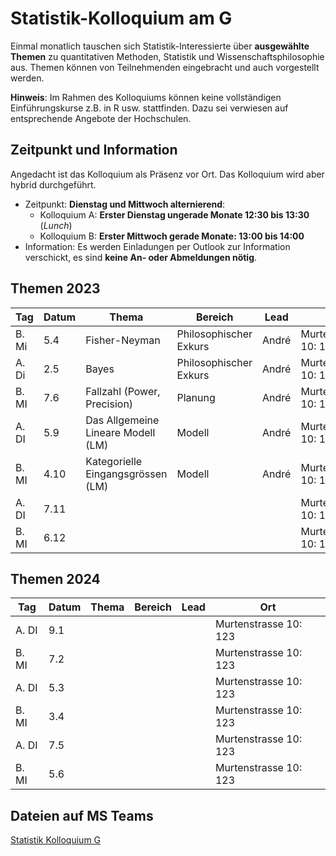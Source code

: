 # Statistik-Kolloquium am G


Einmal monatlich tauschen sich Statistik-Interessierte über **ausgewählte Themen** zu quantitativen Methoden, Statistik und Wissenschaftsphilosophie aus. Themen können von Teilnehmenden eingebracht und auch vorgestellt werden. <!-- Die Art der Vorstellung ist frei. (Info dann per mail an [andre.meichtry@bfh.ch](mailto:andre.meichtry@bfh.ch)).  -->

**Hinweis**: Im Rahmen des Kolloquiums können keine vollständigen Einführungskurse z.B. in R usw. stattfinden. Dazu sei verwiesen auf entsprechende Angebote der Hochschulen.





## Zeitpunkt und Information
Angedacht ist das Kolloquium als Präsenz vor Ort. Das Kolloquium wird aber hybrid durchgeführt. 


 * Zeitpunkt: **Dienstag und Mittwoch alternierend**:
   * Kolloquium A: **Erster Dienstag ungerade Monate 12:30 bis 13:30** (*Lunch*)
   * Kolloquium B: **Erster Mittwoch gerade Monate: 13:00 bis 14:00** 
 

* Information: Es werden Einladungen per Outlook zur Information verschickt, es sind **keine An- oder Abmeldungen nötig**. 


## Themen 2023


| Tag   | Datum | Thema                              | Bereich                | Lead  | Ort                   |
|-------|-------|------------------------------------|------------------------|-------|-----------------------|
| B. Mi | 5.4   | Fisher-Neyman                      | Philosophischer Exkurs | André | Murtenstrasse 10: 123 |
| A. Di | 2.5   | Bayes                              | Philosophischer Exkurs | André | Murtenstrasse 10: 123 |
| B. MI | 7.6   | Fallzahl (Power, Precision)        | Planung                | André | Murtenstrasse 10: 123 |
| A. DI | 5.9   | Das Allgemeine Lineare Modell (LM) | Modell                 | André | Murtenstrasse 10: 123 |
| B. MI | 4.10  | Kategorielle Eingangsgrössen (LM)  | Modell                 | André | Murtenstrasse 10: 123 |
| A. DI | 7.11  |                                    |                        |       | Murtenstrasse 10: 123 |
| B. MI | 6.12  |                                    |                        |       | Murtenstrasse 10: 123 |

## Themen 2024


| Tag   | Datum | Thema | Bereich | Lead | Ort |
|-------|-------|-------|---------|------|-----|
| A. DI | 9.1   |       |         |      |Murtenstrasse 10: 123     |
| B. MI | 7.2   |       |         |      |Murtenstrasse 10: 123     |
| A. DI | 5.3   |       |         |      |Murtenstrasse 10: 123     |
| B. MI | 3.4   |       |         |      |Murtenstrasse 10: 123     |
| A. DI | 7.5   |       |         |      |Murtenstrasse 10: 123     |
| B. MI | 5.6   |       |         |      |Murtenstrasse 10: 123     |


	




## Dateien auf MS Teams

[Statistik Kolloquium G](https://bernerfachhochschule.sharepoint.com/:f:/s/g-statistikkolloquiumg/Eohfj9Zbc8RAoAAvGe3iUA8BBNpgKJotThBHzOHAIcTinw?e=rOe8K3)

